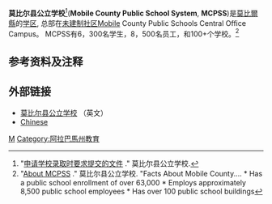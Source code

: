 '''莫比尔县公立学校'''<ref>"[http://www.eslru.com/pdf/EnrollmentRequirements_CH.pdf 申请学校录取时要求提交的文件] {{webarchive|url=https://web.archive.org/web/20110710201626/http://www.eslru.com/pdf/EnrollmentRequirements_CH.pdf |date=2011-07-10 }}." 莫比尔县公立学校.</ref>('''Mobile County Public School System''', '''MCPSS''')是[[莫比爾縣|莫比爾縣]]的[[学区|学区]], 总部在[[未建制社区|未建制社区]]Mobile County Public Schools Central Office Campus。 MCPSS有6，300名学生，8，500名员工，和100+个学校。<ref>"[http://www.mcpss.com/?PN=AboutUs About MCPSS] {{Wayback|url=http://www.mcpss.com/?PN=AboutUs |date=20080105115430 }}." 莫比尔县公立学校. "Facts About Mobile County.... * Has a public school enrollment of over 63,000 * Employs approximately 8,500 public school employees * Has over 100 public school buildings</ref>

==参考资料及注释==
{{reflist}}

==外部链接==
{{Commonscat|Mobile County Public School System}}
* [http://www.mcpss.com 莫比尔县公立学校] {{Wayback|url=http://www.mcpss.com/ |date=20210503232718 }} （英文）
* [http://www.mcpss.com/?PN=Pages&SubP=Level1Page&DivisionID=2182&PageID=3521 Chinese] {{Wayback|url=http://www.mcpss.com/?PN=Pages&SubP=Level1Page&DivisionID=2182&PageID=3521 |date=20191206201557 }} {{zh icon}}
{{卡尔霍恩县 (密西西比州)}}
[[Category:美国的学区|M]]
[[Category:阿拉巴馬州教育|Category:阿拉巴馬州教育]]
